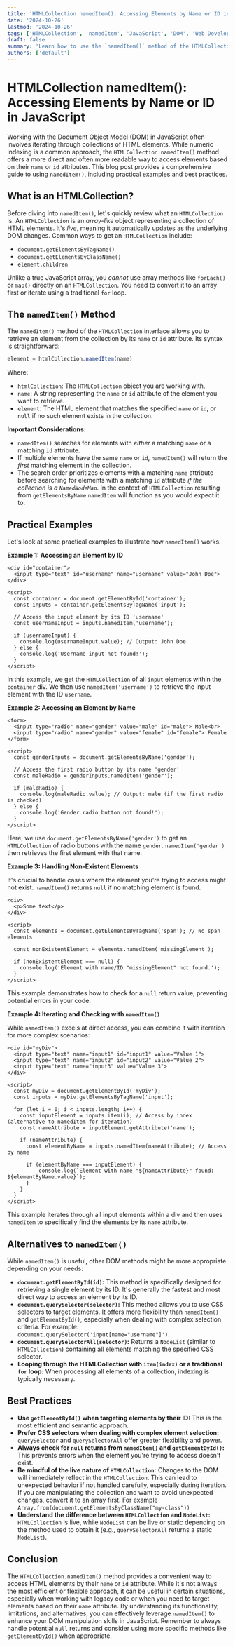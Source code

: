 ```yaml
---
title: 'HTMLCollection namedItem(): Accessing Elements by Name or ID in JavaScript'
date: '2024-10-26'
lastmod: '2024-10-26'
tags: ['HTMLCollection', 'namedItem', 'JavaScript', 'DOM', 'Web Development']
draft: false
summary: 'Learn how to use the `namedItem()` method of the HTMLCollection interface in JavaScript to access HTML elements by their name or ID attribute. Includes practical code examples and best practices.'
authors: ['default']
---
```


# HTMLCollection namedItem(): Accessing Elements by Name or ID in JavaScript

Working with the Document Object Model (DOM) in JavaScript often involves iterating through collections of HTML elements. While numeric indexing is a common approach, the `HTMLCollection.namedItem()` method offers a more direct and often more readable way to access elements based on their `name` or `id` attributes. This blog post provides a comprehensive guide to using `namedItem()`, including practical examples and best practices.

## What is an HTMLCollection?

Before diving into `namedItem()`, let's quickly review what an `HTMLCollection` is. An `HTMLCollection` is an _array-like_ object representing a collection of HTML elements. It's _live_, meaning it automatically updates as the underlying DOM changes. Common ways to get an `HTMLCollection` include:

- `document.getElementsByTagName()`
- `document.getElementsByClassName()`
- `element.children`

Unlike a true JavaScript array, you _cannot_ use array methods like `forEach()` or `map()` directly on an `HTMLCollection`. You need to convert it to an array first or iterate using a traditional `for` loop.

## The `namedItem()` Method

The `namedItem()` method of the `HTMLCollection` interface allows you to retrieve an element from the collection by its `name` or `id` attribute. Its syntax is straightforward:

```javascript
element = htmlCollection.namedItem(name)
```

Where:

- `htmlCollection`: The `HTMLCollection` object you are working with.
- `name`: A string representing the `name` or `id` attribute of the element you want to retrieve.
- `element`: The HTML element that matches the specified `name` or `id`, or `null` if no such element exists in the collection.

**Important Considerations:**

- `namedItem()` searches for elements with _either_ a matching `name` or a matching `id` attribute.
- If multiple elements have the same `name` or `id`, `namedItem()` will return the _first_ matching element in the collection.
- The search order prioritizes elements with a matching `name` attribute before searching for elements with a matching `id` attribute _if the collection is a `NamedNodeMap`_. In the context of `HTMLCollection` resulting from `getElementsByName` `namedItem` will function as you would expect it to.

## Practical Examples

Let's look at some practical examples to illustrate how `namedItem()` works.

**Example 1: Accessing an Element by ID**

```plaintext
<div id="container">
  <input type="text" id="username" name="username" value="John Doe">
</div>

<script>
  const container = document.getElementById('container');
  const inputs = container.getElementsByTagName('input');

  // Access the input element by its ID 'username'
  const usernameInput = inputs.namedItem('username');

  if (usernameInput) {
    console.log(usernameInput.value); // Output: John Doe
  } else {
    console.log('Username input not found!');
  }
</script>
```

In this example, we get the `HTMLCollection` of all `input` elements within the `container` div. We then use `namedItem('username')` to retrieve the input element with the ID `username`.

**Example 2: Accessing an Element by Name**

```plaintext
<form>
  <input type="radio" name="gender" value="male" id="male"> Male<br>
  <input type="radio" name="gender" value="female" id="female"> Female
</form>

<script>
  const genderInputs = document.getElementsByName('gender');

  // Access the first radio button by its name 'gender'
  const maleRadio = genderInputs.namedItem('gender');

  if (maleRadio) {
    console.log(maleRadio.value); // Output: male (if the first radio is checked)
  } else {
    console.log('Gender radio button not found!');
  }
</script>
```

Here, we use `document.getElementsByName('gender')` to get an `HTMLCollection` of radio buttons with the name `gender`. `namedItem('gender')` then retrieves the first element with that name.

**Example 3: Handling Non-Existent Elements**

It's crucial to handle cases where the element you're trying to access might not exist. `namedItem()` returns `null` if no matching element is found.

```plaintext
<div>
  <p>Some text</p>
</div>

<script>
  const elements = document.getElementsByTagName('span'); // No span elements

  const nonExistentElement = elements.namedItem('missingElement');

  if (nonExistentElement === null) {
    console.log('Element with name/ID "missingElement" not found.');
  }
</script>
```

This example demonstrates how to check for a `null` return value, preventing potential errors in your code.

**Example 4: Iterating and Checking with `namedItem()`**

While `namedItem()` excels at direct access, you can combine it with iteration for more complex scenarios:

```plaintext
<div id="myDiv">
  <input type="text" name="input1" id="input1" value="Value 1">
  <input type="text" name="input2" id="input2" value="Value 2">
  <input type="text" name="input3" value="Value 3">
</div>

<script>
  const myDiv = document.getElementById('myDiv');
  const inputs = myDiv.getElementsByTagName('input');

  for (let i = 0; i < inputs.length; i++) {
    const inputElement = inputs.item(i); // Access by index (alternative to namedItem for iteration)
    const nameAttribute = inputElement.getAttribute('name');

    if (nameAttribute) {
      const elementByName = inputs.namedItem(nameAttribute); // Access by name

      if (elementByName === inputElement) {
          console.log(`Element with name "${nameAttribute}" found: ${elementByName.value}`);
      }
    }
  }
</script>
```

This example iterates through all input elements within a div and then uses `namedItem` to specifically find the elements by its `name` attribute.

## Alternatives to `namedItem()`

While `namedItem()` is useful, other DOM methods might be more appropriate depending on your needs:

- **`document.getElementById(id)`:** This method is specifically designed for retrieving a single element by its ID. It's generally the fastest and most direct way to access an element by its ID.
- **`document.querySelector(selector)`:** This method allows you to use CSS selectors to target elements. It offers more flexibility than `namedItem()` and `getElementById()`, especially when dealing with complex selection criteria. For example: `document.querySelector('input[name="username"]')`.
- **`document.querySelectorAll(selector)`:** Returns a `NodeList` (similar to `HTMLCollection`) containing all elements matching the specified CSS selector.
- **Looping through the HTMLCollection with `item(index)` or a traditional `for` loop:** When processing all elements of a collection, indexing is typically necessary.

## Best Practices

- **Use `getElementById()` when targeting elements by their ID:** This is the most efficient and semantic approach.
- **Prefer CSS selectors when dealing with complex element selection:** `querySelector` and `querySelectorAll` offer greater flexibility and power.
- **Always check for `null` returns from `namedItem()` and `getElementById()`:** This prevents errors when the element you're trying to access doesn't exist.
- **Be mindful of the live nature of `HTMLCollection`:** Changes to the DOM will immediately reflect in the `HTMLCollection`. This can lead to unexpected behavior if not handled carefully, especially during iteration. If you are manipulating the collection and want to avoid unexpected changes, convert it to an array first. For example `Array.from(document.getElementsByClassName("my-class"))`
- **Understand the difference between `HTMLCollection` and `NodeList`:** `HTMLCollection` is live, while `NodeList` can be live or static depending on the method used to obtain it (e.g., `querySelectorAll` returns a static `NodeList`).

## Conclusion

The `HTMLCollection.namedItem()` method provides a convenient way to access HTML elements by their `name` or `id` attribute. While it's not always the most efficient or flexible approach, it can be useful in certain situations, especially when working with legacy code or when you need to target elements based on their `name` attribute. By understanding its functionality, limitations, and alternatives, you can effectively leverage `namedItem()` to enhance your DOM manipulation skills in JavaScript. Remember to always handle potential `null` returns and consider using more specific methods like `getElementById()` when appropriate.

